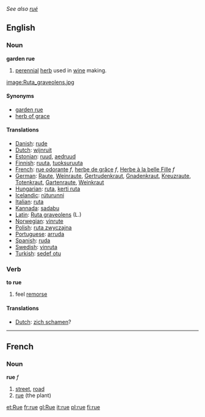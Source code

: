 {{rfc}}
''See also [[rué]]''
==English==
===Noun===
'''garden rue'''
# [[perennial]] [[herb]] used in [[wine]] making.

[[image:Ruta_graveolens.jpg]]

====Synonyms====
*[[garden rue]]
*[[herb of grace]]

====Translations====

*[[Danish]]: [[rude]]
*[[Dutch]]: [[wijnruit]]
*[[Estonian]]: [[ruud]], [[aedruud]]
*[[Finnish]]: [[ruuta]], [[tuoksuruuta]]
*[[French]]: [[rue odorante]] ''f'', [[herbe de grâce]] ''f'', [[Herbe à la belle Fille]] ''f''
*[[German]]: [[Raute]], [[Weinraute]], [[Gertrudenkraut]], [[Gnadenkraut]], [[Kreuzraute]], [[Totenkraut]], [[Gartenraute]], [[Weinkraut]]
*[[Hungarian]]: [[ruta]], [[kerti ruta]]
*[[Icelandic]]: [[rúturunni]]
*[[Italian]]: [[ruta]]
*[[Kannada]]: [[sadabu]]
*[[Latin]]: [[Ruta graveolens]] (L.)
*[[Norwegian]]: [[vinrute]]
*[[Polish]]: [[ruta zwyczajna]]
*[[Portuguese]]: [[arruda]]
*[[Spanish]]: [[ruda]]
*[[Swedish]]: [[vinruta]]
*[[Turkish]]: [[sedef otu]]

===Verb===
'''to rue'''
# feel [[remorse]]

====Translations====
*[[Dutch]]: [[zich schamen]]?

----

==French==
===Noun===
'''rue'''  ''f''

# [[street]], [[road]]
# [[rue]] (the plant)
[[et:Rue]]
[[fr:rue]]
[[gl:Rue]]
[[it:rue]]
[[pl:rue]]
[[fi:rue]]